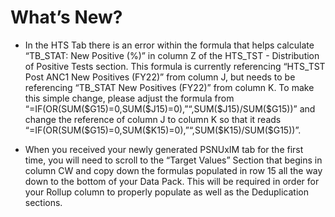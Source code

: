 
What's New?
===========

* In the HTS Tab there is an error within the formula that helps calculate “TB_STAT: New Positive (%)” in column Z of the HTS_TST - Distribution of Positive Tests section. This formula is currently referencing “HTS_TST Post ANC1 New Positives (FY22)” from column J, but needs to be referencing “TB_STAT New Positives (FY22)” from column K. To make this simple change, please adjust the formula from “=IF(OR(SUM(\$G15)=0,SUM(\$J15)=0),"",SUM(\$J15)/SUM(\$G15))” and change the reference of column J to column K so that it reads “=IF(OR(SUM(\$G15)=0,SUM(\$K15)=0),"",SUM(\$K15)/SUM(\$G15))”. 

* When you received your newly generated PSNUxIM tab for the first time, you will need to scroll to the “Target Values” Section that begins in column CW and copy down the formulas populated in row 15 all the way down to the bottom of your Data Pack. This will be required in order for your Rollup column to properly populate as well as the Deduplication sections.
